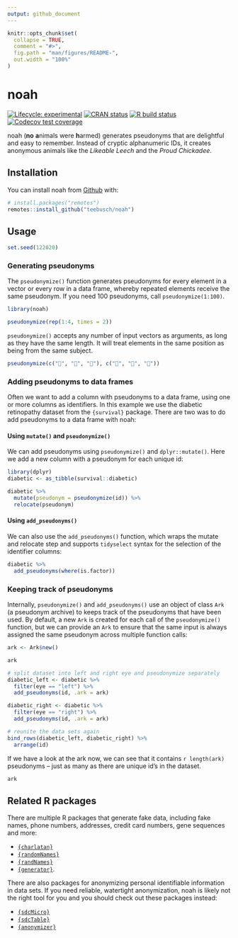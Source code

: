 ```yaml
---
output: github_document
---
```


<!-- README.md is generated from README.Rmd. Please edit that file -->

```r
knitr::opts_chunk$set(
  collapse = TRUE,
  comment = "#>",
  fig.path = "man/figures/README-",
  out.width = "100%"
)
```

# noah

<!-- badges: start -->

[![Lifecycle: experimental](https://img.shields.io/badge/lifecycle-experimental-orange.svg)](https://www.tidyverse.org/lifecycle/#experimental) [![CRAN status](https://www.r-pkg.org/badges/version/noah)](https://CRAN.R-project.org/package=noah) [![R build status](https://github.com/Teebusch/noah/workflows/R-CMD-check/badge.svg)](https://github.com/Teebusch/noah/actions) [![Codecov test coverage](https://codecov.io/gh/Teebusch/noah/branch/master/graph/badge.svg)](https://codecov.io/gh/Teebusch/noah?branch=master)

<!-- badges: end -->

noah (**no** **a**nimals were **h**armed) generates pseudonyms that are 
delightful and easy to remember. 
Instead of cryptic alphanumeric IDs, it creates anonymous animals like the
*Likeable Leech* and the *Proud Chickadee*.

## Installation

You can install noah from [Github](/https://github.com/teebusch/noah) with:

```r
# install.packages("remotes")
remotes::install_github("teebusch/noah")
```

## Usage

```r
set.seed(122020)
```

### Generating pseudonyms

The `pseudonymize()` function generates pseudonyms for every element 
in a vector or every row in a data frame, whereby repeated elements receive the
same pseudonym.
If you need 100 pseudonyms, call `pseudonymize(1:100)`. 

```r
library(noah)

pseudonymize(rep(1:4, times = 2))
```

`pseudonymize()` accepts any number of input vectors as arguments, as long as 
they have the same length. It will treat elements in the same position as 
being from the same subject. 

```r
pseudonymize(c("🐰", "🐰", "🐰"), c("🥕", "🥕", "🍰"))
```

### Adding pseudonyms to data frames

Often we want to add a column with pseudonyms to a data frame, using one or 
more columns as identifiers. 
In this example we use the diabetic retinopathy dataset from the `{survival}` 
package.
There are two was to do add pseudonyms to a data frame with noah:

#### Using `mutate()` and `pseudonymize()`

We can add pseudonyms using `pseudonymize()` and `dplyr::mutate()`. 
Here we add a new column with a pseudonym for each unique id:

```r
library(dplyr)
diabetic <- as_tibble(survival::diabetic)

diabetic %>% 
  mutate(pseudonym = pseudonymize(id)) %>% 
  relocate(pseudonym)
```

#### Using `add_pseudonyms()`

We can also use the `add_pseudonyms()` function, which wraps the mutate and 
relocate step and supports `tidyselect` syntax for the selection of the 
identifier columns:

```r
diabetic %>% 
  add_pseudonyms(where(is.factor))
```

### Keeping track of pseudonyms

Internally, `pseudonymize()` and `add_pseudonyms()` use an object of class `Ark`
(a pseudonym archive) to keeps track of the pseudonyms that have been used.
By default, a new `Ark` is created for each call of the `pseudonymize()` 
function, but we can provide an `Ark` to ensure that the same input is always
assigned the same pseudonym across multiple function calls:

```r
ark <- Ark$new()
```

```r
ark
```

```r
# split dataset into left and right eye and pseudonymize separately
diabetic_left <- diabetic %>% 
  filter(eye == "left") %>% 
  add_pseudonyms(id, .ark = ark)

diabetic_right <- diabetic %>% 
  filter(eye == "right") %>% 
  add_pseudonyms(id, .ark = ark)

# reunite the data sets again
bind_rows(diabetic_left, diabetic_right) %>% 
  arrange(id)
```

If we have a look at the ark now, we can see that it contains `r length(ark)`
pseudonyms -- just as many as there are unique id's in the dataset.

```r
ark
```


## Related R packages

There are multiple R packages that generate fake data, including fake names,
phone numbers, addresses, credit card numbers, gene sequences and more:

- [`{charlatan}`](https://docs.ropensci.org/charlatan/)
- [`{randomNames}`](https://centerforassessment.github.io/randomNames/)
- [`{randNames}`](https://github.com/karthik/randNames)
- [`{generator}`](https://github.com/paulhendricks/generator).
  
There are also packages for anonymizing personal identifiable information in data
sets. 
If you need reliable, watertight anonymization, noah is likely not the right
tool for you and you should check out these packages instead:

- [`{sdcMicro}`](http://sdctools.github.io/sdcMicro/index.html)
- [`{sdcTable}`](https://sdctools.github.io/sdcTable/index.html)
- [`{anonymizer}`](http://paulhendricks.io/anonymizer/)

